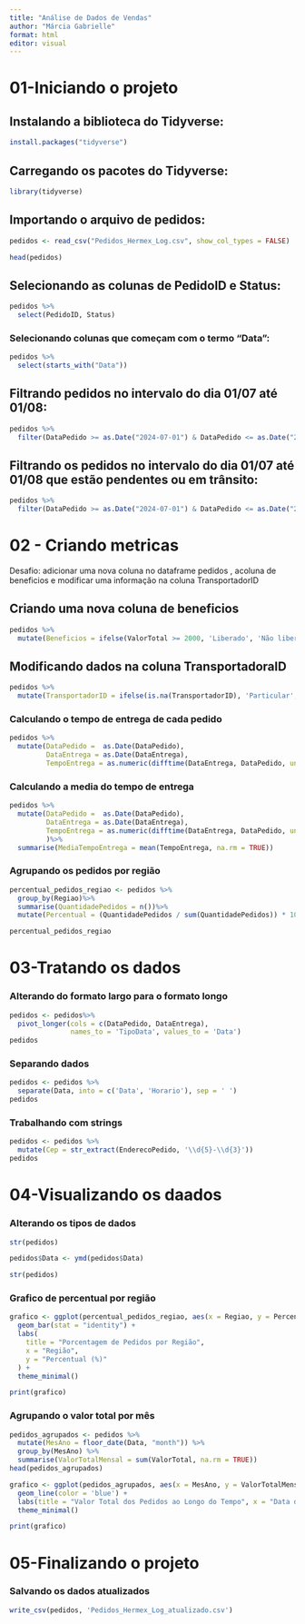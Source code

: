 ```yaml
---
title: "Análise de Dados de Vendas"
author: "Márcia Gabrielle"
format: html
editor: visual
---
```


# 01-Iniciando o projeto

## Instalando a biblioteca do Tidyverse:

```r
install.packages("tidyverse")
```

## Carregando os pacotes do Tidyverse:

```r
library(tidyverse)
```

## Importando o arquivo de pedidos:

```r
pedidos <- read_csv("Pedidos_Hermex_Log.csv", show_col_types = FALSE)
```

```r
head(pedidos)
```

## Selecionando as colunas de PedidoID e Status:

```r
pedidos %>%
  select(PedidoID, Status)
```

### Selecionando colunas que começam com o termo "Data":

```r
pedidos %>%
  select(starts_with("Data"))
```

## Filtrando pedidos no intervalo do dia 01/07 até 01/08:

```r
pedidos %>%
  filter(DataPedido >= as.Date("2024-07-01") & DataPedido <= as.Date("2024-08-01"))
```

## Filtrando os pedidos no intervalo do dia 01/07 até 01/08 que estão pendentes ou em trânsito:

```r
pedidos %>%
  filter(DataPedido >= as.Date("2024-07-01") & DataPedido <= as.Date("2024-08-01"), Status == "Em trânsito" | Status == "Pendente")
```

# 02 - Criando metricas

Desafio: adicionar uma nova coluna no dataframe pedidos , acoluna de beneficios e modificar uma informação na coluna TransportadorID

## Criando uma nova coluna de beneficios

```r
pedidos %>% 
  mutate(Beneficios = ifelse(ValorTotal >= 2000, 'Liberado', 'Não liberado'))
```

## Modificando dados na coluna TransportadoraID

```r
pedidos %>%
  mutate(TransportadorID = ifelse(is.na(TransportadorID), 'Particular', TransportadorID))
```

### Calculando o tempo de entrega de cada pedido

```r
pedidos %>%
  mutate(DataPedido =  as.Date(DataPedido),
         DataEntrega = as.Date(DataEntrega),
         TempoEntrega = as.numeric(difftime(DataEntrega, DataPedido, units = 'days')))
```

### Calculando a media do tempo de entrega

```r
pedidos %>%
  mutate(DataPedido =  as.Date(DataPedido),
         DataEntrega = as.Date(DataEntrega),
         TempoEntrega = as.numeric(difftime(DataEntrega, DataPedido, units = 'days'))
         )%>%
  summarise(MediaTempoEntrega = mean(TempoEntrega, na.rm = TRUE))
```

### Agrupando os pedidos por região

```r
percentual_pedidos_regiao <- pedidos %>%
  group_by(Regiao)%>%
  summarise(QuantidadePedidos = n())%>%
  mutate(Percentual = (QuantidadePedidos / sum(QuantidadePedidos)) * 100)

percentual_pedidos_regiao
```

# 03-Tratando os dados

### **Alterando do formato largo para o formato longo**

```r
pedidos <- pedidos%>%
  pivot_longer(cols = c(DataPedido, DataEntrega),
               names_to = 'TipoData', values_to = 'Data')
pedidos
```

### Separando dados

```r
pedidos <- pedidos %>%
  separate(Data, into = c('Data', 'Horario'), sep = ' ')
pedidos
```

### Trabalhando com strings

```r
pedidos <- pedidos %>%
  mutate(Cep = str_extract(EnderecoPedido, '\\d{5}-\\d{3}'))
pedidos
```

# 04-Visualizando os daados

### Alterando os tipos de dados

```r
str(pedidos)
```

```r
pedidos$Data <- ymd(pedidos$Data)
```

```r
str(pedidos)
```

### Grafico de percentual por região

```r
grafico <- ggplot(percentual_pedidos_regiao, aes(x = Regiao, y = Percentual, fill = Regiao)) + 
  geom_bar(stat = "identity") + 
  labs(
    title = "Porcentagem de Pedidos por Região",
    x = "Região",
    y = "Percentual (%)"
  ) + 
  theme_minimal()
```

```r
print(grafico)
```

### Agrupando o valor total por mês

```r
pedidos_agrupados <- pedidos %>% 
  mutate(MesAno = floor_date(Data, "month")) %>% 
  group_by(MesAno) %>% 
  summarise(ValorTotalMensal = sum(ValorTotal, na.rm = TRUE))
head(pedidos_agrupados)
```

```r
grafico <- ggplot(pedidos_agrupados, aes(x = MesAno, y = ValorTotalMensal)) + 
  geom_line(color = 'blue') + 
  labs(title = "Valor Total dos Pedidos ao Longo do Tempo", x = "Data do Pedido", y = "Valor Total") + 
  theme_minimal()

print(grafico)
```

# 05-Finalizando o projeto

### Salvando os dados atualizados

```r

write_csv(pedidos, 'Pedidos_Hermex_Log_atualizado.csv')
```
